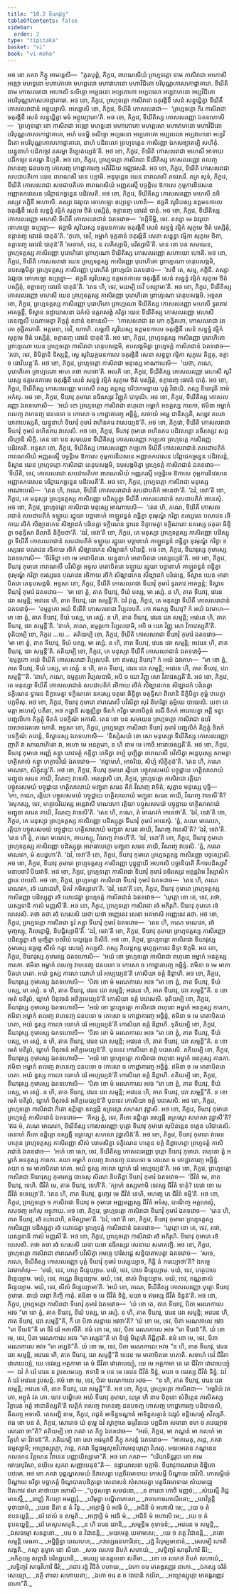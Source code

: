 ```yaml
---
title: "10.2 ទីឃាវុវត្ថុ"
tableOfContents: false
sidebar:
  order: 2
type: "tipitaka"
basket: "vi"
book: "vi-maha"
---
```



<DynamicBreadcrumb />

<Division number="458" book="vi-maha">

<Paragraph number="1960" book="vi-maha">
អថ ខោ ភគវា ភិក្ខូ អាមន្តេសិ—  “ភូតបុព្ពំ, ភិក្ខវេ, ពារាណសិយំ ព្រហ្មទត្តោ នាម កាសិរាជា អហោសិ អឌ្ឍោ មហទ្ធនោ មហាភោគោ មហព្ពលោ មហាវាហនោ មហាវិជិតោ បរិបុណ្ណកោសកោដ្ឋាគារោ. ទីឃីតិ នាម កោសលរាជា អហោសិ ទលិទ្ទោ អប្បធនោ អប្បភោគោ អប្បពលោ អប្បវាហនោ អប្បវិជិតោ អបរិបុណ្ណកោសកោដ្ឋាគារោ. អថ ខោ, ភិក្ខវេ, ព្រហ្មទត្តោ កាសិរាជា ចតុរង្គិនឹ សេនំ សន្នយ្ហិត្វា ទីឃីតឹ កោសលរាជានំ អព្ភុយ្យាសិ. អស្សោសិ ខោ, ភិក្ខវេ, ទីឃីតិ កោសលរាជា—  ‘ព្រហ្មទត្តោ កិរ កាសិរាជា ចតុរង្គិនឹ សេនំ សន្នយ្ហិត្វា មមំ អព្ភុយ្យាតោ’តិ. អថ ខោ, ភិក្ខវេ, ទីឃីតិស្ស កោសលរញ្ញោ ឯតទហោសិ—  ‘ព្រហ្មទត្តោ ខោ កាសិរាជា អឌ្ឍោ មហទ្ធនោ មហាភោគោ មហព្ពលោ មហាវាហនោ មហាវិជិតោ បរិបុណ្ណកោសកោដ្ឋាគារោ, អហំ បនម្ហិ ទលិទ្ទោ អប្បធនោ អប្បភោគោ អប្បពលោ អប្បវាហនោ អប្បវិជិតោ អបរិបុណ្ណកោសកោដ្ឋាគារោ, នាហំ បដិពលោ ព្រហ្មទត្តេន កាសិរញ្ញា ឯកសង្ឃាតម្បិ សហិតុំ. យន្នូនាហំ បដិកច្ចេវ នគរម្ហា និប្បតេយ្យន៑’តិ.
</Paragraph>

<Paragraph number="1961" book="vi-maha">
អថ ខោ, ភិក្ខវេ, ទីឃីតិ កោសលរាជា មហេសឹ អាទាយ បដិកច្ចេវ នគរម្ហា និប្បតិ. អថ ខោ, ភិក្ខវេ, ព្រហ្មទត្តោ កាសិរាជា ទីឃីតិស្ស កោសលរញ្ញោ ពលញ្ច វាហនញ្ច ជនបទញ្ច កោសញ្ច កោដ្ឋាគារញ្ច អភិវិជិយ អជ្ឈាវសតិ. អថ ខោ, ភិក្ខវេ, ទីឃីតិ កោសលរាជា សបជាបតិកោ យេន ពារាណសី តេន បក្កាមិ. អនុបុព្ពេន យេន ពារាណសី តទវសរិ. តត្រ សុទំ, ភិក្ខវេ, ទីឃីតិ កោសលរាជា សបជាបតិកោ ពារាណសិយំ អញ្ញតរស្មឹ បច្ចន្តិមេ ឱកាសេ កុម្ភការនិវេសនេ អញ្ញាតកវេសេន បរិព្ពាជកច្ឆន្នេន បដិវសតិ. អថ ខោ, ភិក្ខវេ, ទីឃីតិស្ស កោសលរញ្ញោ មហេសី នចិរស្សេវ គព្ភិនី អហោសិ. តស្សា ឯវរូបោ ទោហឡោ ឧប្បន្នោ ហោតិ—  ឥច្ឆតិ សូរិយស្ស ឧគ្គមនកាលេ ចតុរង្គិនឹ សេនំ សន្នទ្ធំ វម្មិកំ សុភូមេ ឋិតំ បស្សិតុំ, ខគ្គានញ្ច ធោវនំ បាតុំ. អថ ខោ, ភិក្ខវេ, ទីឃីតិស្ស កោសលរញ្ញោ មហេសី ទីឃីតឹ កោសលរាជានំ ឯតទវោច—  ‘គព្ភិនីម្ហិ, ទេវ. តស្សា មេ ឯវរូបោ ទោហឡោ ឧប្បន្នោ—  ឥច្ឆាមិ សូរិយស្ស ឧគ្គមនកាលេ ចតុរង្គិនឹ សេនំ សន្នទ្ធំ វម្មិកំ សុភូមេ ឋិតំ បស្សិតុំ, ខគ្គានញ្ច ធោវនំ បាតុន៑’តិ. ‘កុតោ, ទេវិ, អម្ហាកំ ទុគ្គតានំ ចតុរង្គិនី សេនា សន្នទ្ធា វម្មិកា សុភូមេ ឋិតា, ខគ្គានញ្ច ធោវនំ បាតុន៑’តិ ‘សចាហំ, ទេវ, ន លភិស្សាមិ, មរិស្សាមី’តិ.
</Paragraph>

</Division>
<Division number="459" book="vi-maha">

<Paragraph number="1962" book="vi-maha">
តេន ខោ បន សមយេន, ព្រហ្មទត្តស្ស កាសិរញ្ញោ បុរោហិតោ ព្រាហ្មណោ ទីឃីតិស្ស កោសលរញ្ញោ សហាយោ ហោតិ. អថ ខោ, ភិក្ខវេ, ទីឃីតិ កោសលរាជា យេន ព្រហ្មទត្តស្ស កាសិរញ្ញោ បុរោហិតោ ព្រាហ្មណោ តេនុបសង្កមិ, ឧបសង្កមិត្វា ព្រហ្មទត្តស្ស កាសិរញ្ញោ បុរោហិតំ ព្រាហ្មណំ ឯតទវោច—  ‘សខី តេ, សម្ម, គព្ភិនី. តស្សា ឯវរូបោ ទោហឡោ ឧប្បន្នោ—  ឥច្ឆតិ សូរិយស្ស ឧគ្គមនកាលេ ចតុរង្គិនឹ សេនំ សន្នទ្ធំ វម្មិកំ សុភូមេ ឋិតំ បស្សិតុំ, ខគ្គានញ្ច ធោវនំ បាតុន៑’តិ. ‘តេន ហិ, ទេវ, មយម្បិ ទេវឹ បស្សាមា’តិ. អថ ខោ, ភិក្ខវេ, ទីឃីតិស្ស កោសលរញ្ញោ មហេសី យេន ព្រហ្មទត្តស្ស កាសិរញ្ញោ បុរោហិតោ ព្រាហ្មណោ តេនុបសង្កមិ. អទ្ទសា ខោ, ភិក្ខវេ, ព្រហ្មទត្តស្ស កាសិរញ្ញោ បុរោហិតោ ព្រាហ្មណោ ទីឃីតិស្ស កោសលរញ្ញោ មហេសឹ ទូរតោវ អាគច្ឆន្តឹ, ទិស្វាន ឧដ្ឋាយាសនា ឯកំសំ ឧត្តរាសង្គំ ករិត្វា យេន ទីឃីតិស្ស កោសលរញ្ញោ មហេសី តេនញ្ជលឹ បណាមេត្វា តិក្ខត្តុំ ឧទានំ ឧទានេសិ—  ‘កោសលរាជា វត ភោ កុច្ឆិគតោ, កោសលរាជា វត ភោ កុច្ឆិគតោតិ. អត្តមនា, ទេវិ, ហោហិ. លច្ឆសិ សូរិយស្ស ឧគ្គមនកាលេ ចតុរង្គិនឹ សេនំ សន្នទ្ធំ វម្មិកំ សុភូមេ ឋិតំ បស្សិតុំ, ខគ្គានញ្ច ធោវនំ បាតុន៑’តិ.
</Paragraph>

<Paragraph number="1963" book="vi-maha">
អថ ខោ, ភិក្ខវេ, ព្រហ្មទត្តស្ស កាសិរញ្ញោ បុរោហិតោ ព្រាហ្មណោ យេន ព្រហ្មទត្តោ កាសិរាជា តេនុបសង្កមិ, ឧបសង្កមិត្វា ព្រហ្មទត្តំ កាសិរាជានំ ឯតទវោច—  ‘តថា, ទេវ, និមិត្តានិ ទិស្សន្តិ, ស្វេ សូរិយុគ្គមនកាលេ ចតុរង្គិនី សេនា សន្នទ្ធា វម្មិកា សុភូមេ តិដ្ឋតុ, ខគ្គា ច ធោវិយន្តូ’តិ. អថ ខោ, ភិក្ខវេ, ព្រហ្មទត្តោ កាសិរាជា មនុស្សេ អាណាបេសិ—  ‘យថា, ភណេ, បុរោហិតោ ព្រាហ្មណោ អាហ តថា ករោថា’តិ. អលភិ ខោ, ភិក្ខវេ, ទីឃីតិស្ស កោសលរញ្ញោ មហេសី សូរិយស្ស ឧគ្គមនកាលេ ចតុរង្គិនឹ សេនំ សន្នទ្ធំ វម្មិកំ សុភូមេ ឋិតំ បស្សិតុំ, ខគ្គានញ្ច ធោវនំ បាតុំ. អថ ខោ, ភិក្ខវេ, ទីឃីតិស្ស កោសលរញ្ញោ មហេសី តស្ស គព្ភស្ស បរិបាកមន្វាយ បុត្តំ វិជាយិ. តស្ស ទីឃាវូតិ នាមំ អកំសុ. អថ ខោ, ភិក្ខវេ, ទីឃាវុ កុមារោ នចិរស្សេវ វិញ្ញុតំ បាបុណិ. អថ ខោ, ភិក្ខវេ, ទីឃីតិស្ស កោសលរញ្ញោ ឯតទហោសិ—  ‘អយំ ខោ ព្រហ្មទត្តោ កាសិរាជា ពហុនោ អម្ហាកំ អនត្ថស្ស ការកោ, ឥមិនា អម្ហាកំ ពលញ្ច វាហនញ្ច ជនបទោ ច កោសោ ច កោដ្ឋាគារញ្ច អច្ឆិន្នំ, សចាយំ អម្ហេ ជានិស្សតិ, សព្ពេវ តយោ ឃាតាបេស្សតិ, យន្នូនាហំ ទីឃាវុំ កុមារំ ពហិនគរេ វាសេយ្យន៑’តិ. អថ ខោ, ភិក្ខវោ, ទីឃីតិ កោសលរាជា ទីឃាវុំ កុមារំ ពហិនគរេ វាសេសិ. អថ ខោ, ភិក្ខវេ, ទីឃាវុ កុមារោ ពហិនគរេ បដិវសន្តោ នចិរស្សេវ សព្ពសិប្បានិ សិក្ខិ.
</Paragraph>

</Division>
<Division number="460" book="vi-maha">

<Paragraph number="1964" book="vi-maha">
តេន ខោ បន សមយេន ទីឃីតិស្ស កោសលរញ្ញោ កប្បកោ ព្រហ្មទត្តេ កាសិរញ្ញេ បដិវសតិ. អទ្ទសា ខោ, ភិក្ខវេ, ទីឃីតិស្ស កោសលរញ្ញោ កប្បកោ ទីឃីតឹ កោសលរាជានំ សបជាបតិកំ ពារាណសិយំ អញ្ញតរស្មឹ បច្ចន្តិមេ ឱកាសេ កុម្ភការនិវេសនេ អញ្ញាតកវេសេន បរិព្ពាជកច្ឆន្នេន បដិវសន្តំ, ទិស្វាន យេន ព្រហ្មទត្តោ កាសិរាជា តេនុបសង្កមិ, ឧបសង្កមិត្វា ព្រហ្មទត្តំ កាសិរាជានំ ឯតទវោច—  ‘ទីឃីតិ, ទេវ, កោសលរាជា សបជាបតិកោ ពារាណសិយំ អញ្ញតរស្មឹ បច្ចន្តិមេ ឱកាសេ កុម្ភការនិវេសនេ អញ្ញាតកវេសេន បរិព្ពាជកច្ឆន្នេន បដិវសតី’តិ. អថ ខោ, ភិក្ខវេ, ព្រហ្មទត្តោ កាសិរាជា មនុស្សេ អាណាបេសិ—  ‘តេន ហិ, ភណេ, ទីឃីតឹ កោសលរាជានំ សបជាបតិកំ អានេថា’តិ. ‘ឯវំ, ទេវា’តិ ខោ, ភិក្ខវេ, តេ មនុស្សា ព្រហ្មទត្តស្ស កាសិរញ្ញោ បដិស្សុត្វា ទីឃីតឹ កោសលរាជានំ សបជាបតិកំ អានេសុំ. អថ ខោ, ភិក្ខវេ, ព្រហ្មទត្តោ កាសិរាជា មនុស្សេ អាណាបេសិ—  ‘តេន ហិ, ភណេ, ទីឃីតឹ កោសលរាជានំ សបជាបតិកំ ទឡ្ហាយ រជ្ជុយា បច្ឆាពាហំ គាឡ្ហពន្ធនំ ពន្ធិត្វា ខុរមុណ្ឌំ ករិត្វា ខរស្សរេន បណវេន រថិកាយ រថិកំ សិង្ឃាដកេន សិង្ឃាដកំ បរិនេត្វា ទក្ខិណេន ទ្វារេន និក្ខាមេត្វា ទក្ខិណតោ នគរស្ស ចតុធា ឆិន្ទិត្វា ចតុទ្ទិសា ពិលានិ និក្ខិបថា’តិ. ‘ឯវំ, ទេវា’តិ ខោ, ភិក្ខវេ, តេ មនុស្សា ព្រហ្មទត្តស្ស កាសិរញ្ញោ បដិស្សុត្វា ទីឃីតឹ កោសលរាជានំ សបជាបតិកំ ទឡ្ហាយ រជ្ជុយា បច្ឆាពាហំ គាឡ្ហពន្ធនំ ពន្ធិត្វា ខុរមុណ្ឌំ ករិត្វា ខរស្សរេន បណវេន រថិកាយ រថិកំ សិង្ឃាដកេន សិង្ឃាដកំ បរិនេន្តិ.
</Paragraph>

<Paragraph number="1965" book="vi-maha">
អថ ខោ, ភិក្ខវេ, ទីឃាវុស្ស កុមារស្ស ឯតទហោសិ—  ‘ចិរំទិដ្ឋា ខោ មេ មាតាបិតរោ. យន្នូនាហំ មាតាបិតរោ បស្សេយ្យន៑’តិ. អថ ខោ, ភិក្ខវេ, ទីឃាវុ កុមារោ ពារាណសឹ បវិសិត្វា អទ្ទស មាតាបិតរោ ទឡ្ហាយ រជ្ជុយា បច្ឆាពាហំ គាឡ្ហពន្ធនំ ពន្ធិត្វា ខុរមុណ្ឌំ ករិត្វា ខរស្សរេន បណវេន រថិកាយ រថិកំ សិង្ឃាដកេន សិង្ឃាដកំ បរិនេន្តេ, ទិស្វាន យេន មាតាបិតរោ តេនុបសង្កមិ. អទ្ទសា ខោ, ភិក្ខវេ, ទីឃីតិ កោសលរាជា ទីឃាវុំ កុមារំ ទូរតោវ អាគច្ឆន្តំ; ទិស្វាន ទីឃាវុំ កុមារំ ឯតទវោច—  ‘មា ខោ ត្វំ, តាត ទីឃាវុ, ទីឃំ បស្ស, មា រស្សំ. ន ហិ, តាត ទីឃាវុ, វេរេន វេរា សម្មន្តិ; អវេរេន ហិ, តាត ទីឃាវុ, វេរា សម្មន្តី’តិ. ឯវំ វុត្តេ, ភិក្ខវេ, តេ មនុស្សា ទីឃីតឹ កោសលរាជានំ ឯតទវោចុំ—  ‘ឧម្មត្តកោ អយំ ទីឃីតិ កោសលរាជា វិប្បលបតិ. កោ ឥមស្ស ទីឃាវុ? កំ អយំ ឯវមាហ—  មា ខោ ត្វំ, តាត ទីឃាវុ, ទីឃំ បស្ស, មា រស្សំ. ន ហិ, តាត ទីឃាវុ, វេរេន វេរា សម្មន្តិ; អវេរេន ហិ, តាត ទីឃាវុ, វេរា សម្មន្តី’តិ. ‘នាហំ, ភណេ, ឧម្មត្តកោ វិប្បលបាមិ, អបិ ច យោ វិញ្ញូ សោ វិភាវេស្សតី’តិ. ទុតិយម្បិ ខោ, ភិក្ខវេ …បេ…  តតិយម្បិ ខោ, ភិក្ខវេ, ទីឃីតិ កោសលរាជា ទីឃាវុំ កុមារំ ឯតទវោច—  ‘មា ខោ ត្វំ, តាត ទីឃាវុ, ទីឃំ បស្ស, មា រស្សំ. ន ហិ, តាត ទីឃាវុ, វេរេន វេរា សម្មន្តិ; អវេរេន ហិ, តាត ទីឃាវុ, វេរា សម្មន្តី’តិ. តតិយម្បិ ខោ, ភិក្ខវេ, តេ មនុស្សា ទីឃីតឹ កោសលរាជានំ ឯតទវោចុំ—  ‘ឧម្មត្តកោ អយំ ទីឃីតិ កោសលរាជា វិប្បលបតិ. កោ ឥមស្ស ទីឃាវុ? កំ អយំ ឯវមាហ—  “មា ខោ ត្វំ, តាត ទីឃាវុ, ទីឃំ បស្ស, មា រស្សំ. ន ហិ, តាត ទីឃាវុ, វេរេន វេរា សម្មន្តិ; អវេរេន ហិ, តាត ទីឃាវុ, វេរា សម្មន្តី”’តិ. ‘នាហំ, ភណេ, ឧម្មត្តកោ វិប្បលបាមិ, អបិ ច យោ វិញ្ញូ សោ វិភាវេស្សតី’តិ.
</Paragraph>

<Paragraph number="1966" book="vi-maha">
អថ ខោ, ភិក្ខវេ, តេ មនុស្សា ទីឃីតឹ កោសលរាជានំ សបជាបតិកំ រថិកាយ រថិកំ សិង្ឃាដកេន សិង្ឃាដកំ បរិនេត្វា ទក្ខិណេន ទ្វារេន និក្ខាមេត្វា ទក្ខិណតោ នគរស្ស ចតុធា ឆិន្ទិត្វា ចតុទ្ទិសា ពិលានិ និក្ខិបិត្វា គុម្ពំ ឋបេត្វា បក្កមឹសុ. អថ ខោ, ភិក្ខវេ, ទីឃាវុ កុមារោ ពារាណសឹ បវិសិត្វា សុរំ នីហរិត្វា គុម្ពិយេ បាយេសិ. យទា តេ មត្តា អហេសុំ បតិតា, អថ កដ្ឋានិ សង្កឌ្ឍិត្វា ចិតកំ ករិត្វា មាតាបិតូនំ សរីរំ ចិតកំ អារោបេត្វា អគ្គឹ ទត្វា បញ្ជលិកោ តិក្ខត្តុំ ចិតកំ បទក្ខិណំ អកាសិ.
</Paragraph>

</Division>
<Division number="461" book="vi-maha">

<Paragraph number="1967" book="vi-maha">
តេន ខោ បន សមយេន ព្រហ្មទត្តោ កាសិរាជា ឧបរិបាសាទវរគតោ ហោតិ. អទ្ទសា ខោ, ភិក្ខវេ, ព្រហ្មទត្តោ កាសិរាជា ទីឃាវុំ កុមារំ បញ្ជលិកំ តិក្ខត្តុំ ចិតកំ បទក្ខិណំ ករោន្តំ, ទិស្វានស្ស ឯតទហោសិ—  ‘និស្សំសយំ ខោ សោ មនុស្សោ ទីឃីតិស្ស កោសលរញ្ញោ ញាតិ វា សាលោហិតោ វា, អហោ មេ អនត្ថតោ, ន ហិ នាម មេ កោចិ អារោចេស្សតី’តិ. អថ ខោ, ភិក្ខវេ, ទីឃាវុ កុមារោ អរញ្ញំ គន្ត្វា យាវទត្ថំ កន្ទិត្វា រោទិត្វា ខប្បំ បុញ្ឆិត្វា ពារាណសឹ បវិសិត្វា អន្តេបុរស្ស សាមន្តា ហត្ថិសាលំ គន្ត្វា ហត្ថាចរិយំ ឯតទវោច—  ‘ឥច្ឆាមហំ, អាចរិយ, សិប្បំ សិក្ខិតុន៑’តិ. ‘តេន ហិ, ភណេ មាណវក, សិក្ខស្សូ’តិ.
</Paragraph>

<Paragraph number="1968" book="vi-maha">
អថ ខោ, ភិក្ខវេ, ទីឃាវុ កុមារោ រត្តិយា បច្ចូសសមយំ បច្ចុដ្ឋាយ ហត្ថិសាលាយំ មញ្ជុនា សរេន គាយិ, វីណញ្ច វាទេសិ. អស្សោសិ ខោ, ភិក្ខវេ, ព្រហ្មទត្តោ កាសិរាជា រត្តិយា បច្ចូសសមយំ បច្ចុដ្ឋាយ ហត្ថិសាលាយំ មញ្ជុនា សរេន គីតំ វីណញ្ច វាទិតំ, សុត្វាន មនុស្សេ បុច្ឆិ—  ‘កោ, ភណេ, រត្តិយា បច្ចូសសមយំ បច្ចុដ្ឋាយ ហត្ថិសាលាយំ មញ្ជុនា សរេន គាយិ, វីណញ្ច វាទេសី’តិ? ‘អមុកស្ស, ទេវ, ហត្ថាចរិយស្ស អន្តេវាសី មាណវកោ រត្តិយា បច្ចូសសមយំ បច្ចុដ្ឋាយ ហត្ថិសាលាយំ មញ្ជុនា សរេន គាយិ, វីណញ្ច វាទេសី’តិ. ‘តេន ហិ, ភណេ, តំ មាណវកំ អានេថា’តិ. ‘ឯវំ, ទេវា’តិ ខោ, ភិក្ខវេ, តេ មនុស្សា ព្រហ្មទត្តស្ស កាសិរញ្ញោ បដិស្សុត្វា ទីឃាវុំ កុមារំ អានេសុំ. ‘ត្វំ, ភណេ មាណវក, រត្តិយា បច្ចូសសមយំ បច្ចុដ្ឋាយ ហត្ថិសាលាយំ មញ្ជុនា សរេន គាយិ, វីណញ្ច វាទេសី’តិ? ‘ឯវំ, ទេវា’តិ. ‘តេន ហិ ត្វំ, ភណេ មាណវក, គាយស្សុ, វីណញ្ច វាទេហី’តិ. ‘ឯវំ, ទេវា’តិ ខោ, ភិក្ខវេ, ទីឃាវុ កុមារោ ព្រហ្មទត្តស្ស កាសិរញ្ញោ បដិស្សុត្វា អារាធាបេក្ខោ មញ្ជុនា សរេន គាយិ, វីណញ្ច វាទេសិ. ‘ត្វំ, ភណេ មាណវក, មំ ឧបដ្ឋហា’តិ. ‘ឯវំ, ទេវា’តិ ខោ, ភិក្ខវេ, ទីឃាវុ កុមារោ ព្រហ្មទត្តស្ស កាសិរញ្ញោ បច្ចស្សោសិ. អថ ខោ, ភិក្ខវេ, ទីឃាវុ កុមារោ ព្រហ្មទត្តស្ស កាសិរញ្ញោ បុព្ពុដ្ឋាយី អហោសិ បច្ឆានិបាតី កឹការបដិស្សាវី មនាបចារី បិយវាទី. អថ ខោ, ភិក្ខវេ, ព្រហ្មទត្តោ កាសិរាជា ទីឃាវុំ កុមារំ នចិរស្សេវ អព្ភន្តរិមេ វិស្សាសិកដ្ឋានេ ឋបេសិ.
</Paragraph>

</Division>
<Division number="462" book="vi-maha">

<Paragraph number="1969" book="vi-maha">
អថ ខោ, ភិក្ខវេ, ព្រហ្មទត្តោ កាសិរាជា ទីឃាវុំ កុមារំ ឯតទវោច—  ‘តេន ហិ, ភណេ មាណវក, រថំ យោជេហិ, មិគវំ គមិស្សាមា’តិ. ‘ឯវំ, ទេវា’តិ ខោ, ភិក្ខវេ, ទីឃាវុ កុមារោ ព្រហ្មទត្តស្ស កាសិរញ្ញោ បដិស្សុត្វា រថំ យោជេត្វា ព្រហ្មទត្តំ កាសិរាជានំ ឯតទវោច—  ‘យុត្តោ ខោ តេ, ទេវ, រថោ, យស្សទានិ កាលំ មញ្ញសី’តិ. អថ ខោ, ភិក្ខវេ, ព្រហ្មទត្តោ កាសិរាជា រថំ អភិរុហិ. ទីឃាវុ កុមារោ រថំ បេសេសិ. តថា តថា រថំ បេសេសិ យថា យថា អញ្ញេនេវ សេនា អគមាសិ អញ្ញេនេវ រថោ.
</Paragraph>

<Paragraph number="1970" book="vi-maha">
អថ ខោ, ភិក្ខវេ, ព្រហ្មទត្តោ កាសិរាជា ទូរំ គន្ត្វា ទីឃាវុំ កុមារំ ឯតទវោច—  ‘តេន ហិ, ភណេ មាណវក, រថំ មុញ្ចស្សុ, កិលន្តោម្ហិ, និបជ្ជិស្សាមី’តិ. ‘ឯវំ, ទេវា’តិ ខោ, ភិក្ខវេ, ទីឃាវុ កុមារោ ព្រហ្មទត្តស្ស កាសិរញ្ញោ បដិស្សុត្វា រថំ មុញ្ចិត្វា បថវិយំ បល្លង្កេន និសីទិ. អថ ខោ, ភិក្ខវេ, ព្រហ្មទត្តោ កាសិរាជា ទីឃាវុស្ស កុមារស្ស ឧច្ឆង្គេ សីសំ កត្វា សេយ្យំ កប្បេសិ. តស្ស កិលន្តស្ស មុហុត្តកេនេវ និទ្ទា ឱក្កមិ. អថ ខោ, ភិក្ខវេ, ទីឃាវុស្ស កុមារស្ស ឯតទហោសិ—  ‘អយំ ខោ ព្រហ្មទត្តោ កាសិរាជា ពហុនោ អម្ហាកំ អនត្ថស្ស ការកោ. ឥមិនា អម្ហាកំ ពលញ្ច វាហនញ្ច ជនបទោ ច កោសោ ច កោដ្ឋាគារញ្ច អច្ឆិន្នំ. ឥមិនា ច មេ មាតាបិតរោ ហតា. អយំ ខ្វស្ស កាលោ យោហំ វេរំ អប្បេយ្យន៑’តិ កោសិយា ខគ្គំ និព្ពាហិ.
</Paragraph>

<Paragraph number="1971" book="vi-maha">
អថ ខោ, ភិក្ខវេ, ទីឃាវុស្ស កុមារស្ស ឯតទហោសិ—  ‘បិតា ខោ មំ មរណកាលេ អវច “មា ខោ ត្វំ, តាត ទីឃាវុ, ទីឃំ បស្ស, មា រស្សំ. ន ហិ, តាត ទីឃាវុ, វេរេន វេរា សម្មន្តិ; អវេរេន ហិ, តាត ទីឃាវុ, វេរា សម្មន្តី”តិ. ន ខោ មេតំ បតិរូបំ, យ្វាហំ បិតុវចនំ អតិក្កមេយ្យន៑’តិ កោសិយា ខគ្គំ បវេសេសិ.
</Paragraph>

<Paragraph number="1972" book="vi-maha">
ទុតិយម្បិ ខោ, ភិក្ខវេ, ទីឃាវុស្ស កុមារស្ស ឯតទហោសិ—  ‘អយំ ខោ ព្រហ្មទត្តោ កាសិរាជា ពហុនោ អម្ហាកំ អនត្ថស្ស ការកោ, ឥមិនា អម្ហាកំ ពលញ្ច វាហនញ្ច ជនបទោ ច កោសោ ច កោដ្ឋាគារញ្ច អច្ឆិន្នំ, ឥមិនា ច មេ មាតាបិតរោ ហតា, អយំ ខ្វស្ស កាលោ យោហំ វេរំ អប្បេយ្យន៑’តិ កោសិយា ខគ្គំ និព្ពាហិ. ទុតិយម្បិ ខោ, ភិក្ខវេ, ទីឃាវុស្ស កុមារស្ស ឯតទហោសិ—  ‘បិតា ខោ មំ មរណកាលេ អវច “មា ខោ ត្វំ, តាត ទីឃាវុ, ទីឃំ បស្ស, មា រស្សំ, ន ហិ, តាត ទីឃាវុ, វេរេន វេរា សម្មន្តិ; អវេរេន ហិ, តាត ទីឃាវុ, វេរា សម្មន្តី”តិ. ន ខោ មេតំ បតិរូបំ, យ្វាហំ បិតុវចនំ អតិក្កមេយ្យន៑’តិ. បុនទេវ កោសិយា ខគ្គំ បវេសេសិ.
</Paragraph>

<Paragraph number="1973" book="vi-maha">
តតិយម្បិ ខោ, ភិក្ខវេ, ទីឃាវុស្ស កុមារស្ស ឯតទហោសិ—  ‘អយំ ខោ ព្រហ្មទត្តោ កាសិរាជា ពហុនោ អម្ហាកំ អនត្ថស្ស ការកោ. ឥមិនា អម្ហាកំ ពលញ្ច វាហនញ្ច ជនបទោ ច កោសោ ច កោដ្ឋាគារញ្ច អច្ឆិន្នំ. ឥមិនា ច មេ មាតាបិតរោ ហតា. អយំ ខ្វស្ស កាលោ យោហំ វេរំ អប្បេយ្យន៑’តិ កោសិយា ខគ្គំ និព្ពាហិ. តតិយម្បិ ខោ, ភិក្ខវេ, ទីឃាវុស្ស កុមារស្ស ឯតទហោសិ—  ‘បិតា ខោ មំ មរណកាលេ អវច “មា ខោ ត្វំ, តាត ទីឃាវុ, ទីឃំ បស្ស, មា រស្សំ. ន ហិ, តាត ទីឃាវុ, វេរេន វេរា សម្មន្តិ; អវេរេន ហិ, តាត ទីឃាវុ, វេរា សម្មន្តី”តិ. ន ខោ មេតំ បតិរូបំ, យ្វាហំ បិតុវចនំ អតិក្កមេយ្យន៑’តិ បុនទេវ កោសិយា ខគ្គំ បវេសេសិ.
</Paragraph>

<Paragraph number="1974" book="vi-maha">
អថ ខោ, ភិក្ខវេ, ព្រហ្មទត្តោ កាសិរាជា ភីតោ ឧព្ពិគ្គោ ឧស្សង្កី ឧត្រស្តោ សហសា វុដ្ឋាសិ. អថ ខោ, ភិក្ខវេ, ទីឃាវុ កុមារោ ព្រហ្មទត្តំ កាសិរាជានំ ឯតទវោច—  ‘កិស្ស ត្វំ, ទេវ, ភីតោ ឧព្ពិគ្គោ ឧស្សង្កី ឧត្រស្តោ សហសា វុដ្ឋាសី’តិ? ‘ឥធ មំ, ភណេ មាណវក, ទីឃីតិស្ស កោសលរញ្ញោ បុត្តោ ទីឃាវុ កុមារោ សុបិនន្តេន ខគ្គេន បរិបាតេសិ. តេនាហំ ភីតោ ឧព្ពិគ្គោ ឧស្សង្កី ឧត្រស្តោ សហសា វុដ្ឋាសិន៑’តិ. អថ ខោ, ភិក្ខវេ, ទីឃាវុ កុមារោ វាមេន ហត្ថេន ព្រហ្មទត្តស្ស កាសិរញ្ញោ សីសំ បរាមសិត្វា ទក្ខិណេន ហត្ថេន ខគ្គំ និព្ពាហេត្វា ព្រហ្មទត្តំ កាសិរាជានំ ឯតទវោច—  ‘អហំ ខោ សោ, ទេវ, ទីឃីតិស្ស កោសលរញ្ញោ បុត្តោ ទីឃាវុ កុមារោ. ពហុនោ ត្វំ អម្ហាកំ អនត្ថស្ស ការកោ. តយា អម្ហាកំ ពលញ្ច វាហនញ្ច ជនបទោ ច កោសោ ច កោដ្ឋាគារញ្ច អច្ឆិន្នំ. តយា ច មេ មាតាបិតរោ ហតា. អយំ ខ្វស្ស កាលោ យ្វាហំ វេរំ អប្បេយ្យន៑’តិ. អថ ខោ, ភិក្ខវេ, ព្រហ្មទត្តោ កាសិរាជា ទីឃាវុស្ស កុមារស្ស បាទេសុ សិរសា និបតិត្វា ទីឃាវុំ កុមារំ ឯតទវោច—  ‘ជីវិតំ មេ, តាត ទីឃាវុ, ទេហិ. ជីវិតំ មេ, តាត ទីឃាវុ, ទេហី’តិ. ‘ក្យាហំ ឧស្សហាមិ ទេវស្ស ជីវិតំ ទាតុំ? ទេវោ ខោ មេ ជីវិតំ ទទេយ្យា’តិ. ‘តេន ហិ, តាត ទីឃាវុ, ត្វញ្ចេវ មេ ជីវិតំ ទេហិ, អហញ្ច តេ ជីវិតំ ទម្មី’តិ. អថ ខោ, ភិក្ខវេ, ព្រហ្មទត្តោ ច កាសិរាជា ទីឃាវុ ច កុមារោ អញ្ញមញ្ញស្ស ជីវិតំ អទំសុ, បាណិញ្ច អគ្គហេសុំ, សបថញ្ច អកំសុ អទ្ទូភាយ.
</Paragraph>

<Paragraph number="1975" book="vi-maha">
អថ ខោ, ភិក្ខវេ, ព្រហ្មទត្តោ កាសិរាជា ទីឃាវុំ កុមារំ ឯតទវោច—  ‘តេន ហិ, តាត ទីឃាវុ, រថំ យោជេហិ, គមិស្សាមា’តិ. ‘ឯវំ, ទេវា’តិ ខោ, ភិក្ខវេ, ទីឃាវុ កុមារោ ព្រហ្មទត្តស្ស កាសិរញ្ញោ បដិស្សុត្វា រថំ យោជេត្វា ព្រហ្មទត្តំ កាសិរាជានំ ឯតទវោច—  ‘យុត្តោ ខោ តេ, ទេវ, រថោ, យស្សទានិ កាលំ មញ្ញសី’តិ. អថ ខោ, ភិក្ខវេ, ព្រហ្មទត្តោ កាសិរាជា រថំ អភិរុហិ. ទីឃាវុ កុមារោ រថំ បេសេសិ. តថា តថា រថំ បេសេសិ យថា យថា នចិរស្សេវ សេនាយ សមាគញ្ឆិ. អថ ខោ, ភិក្ខវេ, ព្រហ្មទត្តោ កាសិរាជា ពារាណសឹ បវិសិត្វា អមច្ចេ បារិសជ្ជេ សន្និបាតាបេត្វា ឯតទវោច—  ‘សចេ, ភណេ, ទីឃីតិស្ស កោសលរញ្ញោ បុត្តំ ទីឃាវុំ កុមារំ បស្សេយ្យាថ, កិន្តិ នំ ករេយ្យាថា’តិ? ឯកច្ចេ ឯវមាហំសុ—  ‘មយំ, ទេវ, ហត្ថេ ឆិន្ទេយ្យាម. មយំ, ទេវ, បាទេ ឆិន្ទេយ្យាម. មយំ, ទេវ, ហត្ថបាទេ ឆិន្ទេយ្យាម. មយំ, ទេវ, កណ្ណេ ឆិន្ទេយ្យាម. មយំ, ទេវ, នាសំ ឆិន្ទេយ្យាម. មយំ, ទេវ, កណ្ណនាសំ ឆិន្ទេយ្យាម. មយំ, ទេវ, សីសំ ឆិន្ទេយ្យាមា’តិ. ‘អយំ ខោ, ភណេ, ទីឃីតិស្ស កោសលរញ្ញោ បុត្តោ ទីឃាវុ កុមារោ. នាយំ លព្ភា កិញ្ចិ កាតុំ. ឥមិនា ច មេ ជីវិតំ ទិន្នំ, មយា ច ឥមស្ស ជីវិតំ ទិន្នន៑’តិ.
</Paragraph>

</Division>
<Division number="463" book="vi-maha">

<Paragraph number="1976" book="vi-maha">
អថ ខោ, ភិក្ខវេ, ព្រហ្មទត្តោ កាសិរាជា ទីឃាវុំ កុមារំ ឯតទវោច—  ‘យំ ខោ តេ, តាត ទីឃាវុ, បិតា មរណកាលេ អវច “មា ខោ ត្វំ, តាត ទីឃាវុ, ទីឃំ បស្ស, មា រស្សំ. ន ហិ, តាត ទីឃាវុ, វេរេន វេរា សម្មន្តិ; អវេរេន ហិ, តាត ទីឃាវុ, វេរា សម្មន្តី”តិ, កឹ តេ បិតា សន្ធាយ អវចា’តិ? ‘យំ ខោ មេ, ទេវ, បិតា មរណកាលេ អវច “មា ទីឃន៑”តិ មា ចិរំ វេរំ អកាសីតិ. ឥមំ ខោ មេ, ទេវ, បិតា មរណកាលេ អវច “មា ទីឃន៑”តិ. យំ ខោ មេ, ទេវ, បិតា មរណកាលេ អវច “មា រស្សន៑”តិ មា ខិប្បំ មិត្តេហិ ភិជ្ជិត្ថាតិ. ឥមំ ខោ មេ, ទេវ, បិតា មរណកាលេ អវច “មា រស្សន៑”តិ. យំ ខោ មេ, ទេវ, បិតា មរណកាលេ អវច “ន ហិ, តាត ទីឃាវុ, វេរេន វេរា សម្មន្តិ, អវេរេន ហិ, តាត ទីឃាវុ, វេរា សម្មន្តី”តិ ទេវេន មេ មាតាបិតរោ ហតាតិ. សចាហំ ទេវំ ជីវិតា វោរោបេយ្យំ, យេ ទេវស្ស អត្ថកាមា តេ មំ ជីវិតា វោរោបេយ្យុំ, យេ មេ អត្ថកាមា តេ តេ ជីវិតា វោរោបេយ្យុំ—  ឯវំ តំ វេរំ វេរេន ន វូបសមេយ្យ. ឥទានិ ច បន មេ ទេវេន ជីវិតំ ទិន្នំ, មយា ច ទេវស្ស ជីវិតំ ទិន្នំ. ឯវំ តំ វេរំ អវេរេន វូបសន្តំ. ឥមំ ខោ មេ, ទេវ, បិតា មរណកាលេ អវច—  “ន ហិ, តាត ទីឃាវុ, វេរេន វេរា សម្មន្តិ; អវេរេន ហិ, តាត ទីឃាវុ, វេរា សម្មន្តី”’តិ. អថ ខោ, ភិក្ខវេ, ព្រហ្មទត្តោ កាសិរាជា—  ‘អច្ឆរិយំ វត ភោ, អព្ភុតំ វត ភោ. យាវ បណ្ឌិតោ អយំ ទីឃាវុ កុមារោ, យត្រ ហិ នាម បិតុនោ សំខិត្តេន ភាសិតស្ស វិត្ថារេន អត្ថំ អាជានិស្សតី’តិ បេត្តិកំ ពលញ្ច វាហនញ្ច ជនបទញ្ច កោសញ្ច កោដ្ឋាគារញ្ច បដិបាទេសិ, ធីតរញ្ច អទាសិ. តេសញ្ហិ នាម, ភិក្ខវេ, រាជូនំ អាទិន្នទណ្ឌានំ អាទិន្នសត្ថានំ ឯវរូបំ ខន្តិសោរច្ចំ ភវិស្សតិ. ឥធ ខោ បន តំ, ភិក្ខវេ, សោភេថ យំ តុម្ហេ ឯវំ ស្វាក្ខាតេ ធម្មវិនយេ បព្ពជិតា សមានា ខមា ច ភវេយ្យាថ សោរតា ចា”តិ?
</Paragraph>

<Paragraph number="1977" book="vi-maha">
តតិយម្បិ ខោ ភគវា តេ ភិក្ខូ ឯតទវោច—  “អលំ, ភិក្ខវេ, មា ភណ្ឌនំ មា កលហំ មា វិគ្គហំ មា វិវាទន៑”តិ. តតិយម្បិ ខោ សោ អធម្មវាទី ភិក្ខុ ភគវន្តំ ឯតទវោច—  “អាគមេតុ, ភន្តេ, ភគវា ធម្មស្សាមី; អប្បោស្សុក្កោ, ភន្តេ, ភគវា ទិដ្ឋធម្មសុខវិហារមនុយុត្តោ វិហរតុ. មយមេតេន ភណ្ឌនេន កលហេន វិគ្គហេន វិវាទេន បញ្ញាយិស្សាមា”តិ. អថ ខោ ភគវា—  “បរិយាទិន្នរូបា ខោ ឥមេ មោឃបុរិសា, នយិមេ សុករា សញ្ញាបេតុន៑”តិ—  ឧដ្ឋាយាសនា បក្កាមិ.

</Paragraph>
</Division>

<Paragraph number="1978" type="center" book="vi-maha">
ទីឃាវុភាណវារោ និដ្ឋិតោ បឋមោ.


</Paragraph>

<Division number="464" book="vi-maha">

<Paragraph number="1979" book="vi-maha">
អថ ខោ ភគវា បុព្ពណ្ហសមយំ និវាសេត្វា បត្តចីវរមាទាយ កោសម្ពឹ បិណ្ឌាយ បាវិសិ. កោសម្ពិយំ បិណ្ឌាយ ចរិត្វា បច្ឆាភត្តំ បិណ្ឌបាតបដិក្កន្តោ សេនាសនំ សំសាមេត្វា បត្តចីវរមាទាយ សំឃមជ្ឈេ ឋិតកោវ ឥមា គាថាយោ អភាសិ—
</Paragraph>

<Paragraph number="1980" type="verses" book="vi-maha">
_“បុថុសទ្ទោ សមជនោ,_  
_ន ពាលោ កោចិ មញ្ញថ;_  
_សំឃស្មឹ ភិជ្ជមានស្មឹ,_  
_នាញ្ញំ ភិយ្យោ អមញ្ញរុំ._  

</Paragraph>

<Paragraph number="1981" type="verses" book="vi-maha">
_បរិមុដ្ឋា បណ្ឌិតាភាសា,_  
_វាចាគោចរភាណិនោ;_  
_យាវិច្ឆន្តិ មុខាយាមំ,_  
_យេន នីតា ន តំ វិទូ._  

</Paragraph>

<Paragraph number="1982" type="verses" book="vi-maha">
_អក្កោច្ឆិ មំ អវធិ មំ,_  
_អជិនិ មំ អហាសិ មេ;_  
_យេ ច តំ ឧបនយ្ហន្តិ,_  
_វេរំ តេសំ ន សម្មតិ._  

</Paragraph>

<Paragraph number="1983" type="verses" book="vi-maha">
_អក្កោច្ឆិ មំ អវធិ មំ,_  
_អជិនិ មំ អហាសិ មេ;_  
_យេ ច តំ នុបនយ្ហន្តិ,_  
_វេរំ តេសូបសម្មតិ._  

</Paragraph>

<Paragraph number="1984" type="verses" book="vi-maha">
_ន ហិ វេរេន វេរានិ,_  
_សម្មន្តីធ កុទាចនំ;_  
_អវេរេន ច សម្មន្តិ,_  
_ឯសធម្មោ សនន្តនោ._  

</Paragraph>

<Paragraph number="1985" type="verses" book="vi-maha">
_បរេ ច ន វិជានន្តិ,_  
_មយមេត្ថ យមាមសេ;_  
_យេ ច តត្ថ វិជានន្តិ,_  
_តតោ សម្មន្តិ មេធគា._  

</Paragraph>

<Paragraph number="1986" type="verses" book="vi-maha">
_អដ្ឋិច្ឆិន្នា បាណហរា,_  
_គវាស្សធនហារិនោ;_  
_រដ្ឋំ វិលុម្បមានានំ,_  
_តេសម្បិ ហោតិ សង្គតិ._  


</Paragraph>
</Division>

<Paragraph number="1987" type="center" book="vi-maha">
កស្មា តុម្ហាក នោ សិយា.


</Paragraph>

<Paragraph number="1988" type="verses" book="vi-maha">
_សចេ លភេថ និបកំ សហាយំ,_  
_សទ្ធិញ្ចរំ សាធុវិហារិ ធីរំ;_  
_អភិភុយ្យ សព្ពានិ បរិស្សយានិ,_  
_ចរេយ្យ តេនត្តមនោ សតីមា._  

</Paragraph>

<Paragraph number="1989" type="verses" book="vi-maha">
_នោ ចេ លភេថ និបកំ សហាយំ,_  
_សទ្ធិញ្ចរំ សាធុវិហារិ ធីរំ;_  
_រាជាវ រដ្ឋំ វិជិតំ បហាយ,_  
_ឯកោ ចរេ មាតង្គរញ្ញេវ នាគោ._  

</Paragraph>

<Paragraph number="1990" type="verses" book="vi-maha">
_ឯកស្ស ចរិតំ សេយ្យោ,_  
_នត្ថិ ពាលេ សហាយតា;_  
_ឯកោ ចរេ ន ច បាបានិ កយិរា,_  
_អប្បោស្សុក្កោ មាតង្គរញ្ញេវ នាគោ”តិ._
</Paragraph>